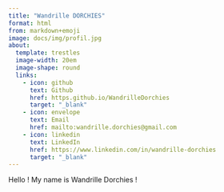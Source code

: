 ```yaml
---
title: "Wandrille DORCHIES"
format: html
from: markdown+emoji
image: docs/img/profil.jpg
about:
  template: trestles
  image-width: 20em
  image-shape: round
  links:
    - icon: github
      text: Github
      href: https.github.io/WandrilleDorchies
      target: "_blank"
    - icon: envelope
      text: Email
      href: mailto:wandrille.dorchies@gmail.com
    - icon: linkedin
      text: LinkedIn
      href: https://www.linkedin.com/in/wandrille-dorchies
      target: "_blank"
---
```


::: {.justify}

Hello ! My name is Wandrille Dorchies !
:::
